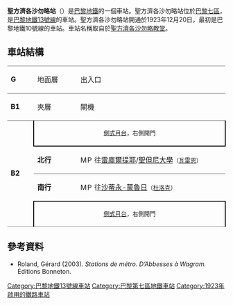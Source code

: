 {{多個問題|
{{roughtranslation|time=2016-02-26T14:37:43+00:00}}
{{expand|time=2016-02-26T14:36:42+00:00}}
{{no footnotes|time=2016-02-26T14:36:42+00:00}}
}}
{{Infobox station
| name                = 聖方濟各沙勿略站
| symbol_location     = paris
| symbol              = m
| symbol2             = 
| type                = [[巴黎地鐵|巴黎地鐵]]車站
| image               = [[File:Saint-François-Xavier_metro_quai_01.jpg|275px]]
| alt                 = 
| caption             = 
| other_name          = 
| address             = [[巴黎七區|巴黎七區]]
| borough             = [[法蘭西島|法蘭西島]]
| country             = 法國
| iso_region          = FR_scale:2000
| coordinates_display = title
| coordinates_format  = dms
| latd  = 48.851951| latm  = | lats  = | latNS  = 
| longd = 2.314475| longm = | longs = | longEW = 
| coordinates         = 
| owned               = [[RATP|RATP]]
| operator            = [[RATP|RATP]]
| line                = 
| disabled            = 
| zone                = 1
| opened              = {{Start-date|30 December 1923}}
| closed              = <!-- {{End date|YYYY|MM|DD|df=y}} -->
| services            = 
| map_type            = France Paris
}}
'''聖方濟各沙勿略站'''（{{lang-fr|Saint-François-Xavier}}）是[[巴黎地鐵|巴黎地鐵]]的一個車站。聖方濟各沙勿略站位於[[巴黎七區|巴黎七區]]，是[[巴黎地鐵13號線|巴黎地鐵13號線]]的車站。聖方濟各沙勿略站開通於1923年12月20日，最初是巴黎地鐵10號線的車站。車站名稱取自於[[聖方濟各沙勿略教堂|聖方濟各沙勿略教堂]]。
== 車站結構 ==
{| border=0 cellspacing=0 cellpadding=3
|style="border-top:solid 1px gray;" width=50 valign=top|'''G'''
|style="border-top:solid 1px gray;" width=100 valign=top|地面層
|style="border-top:solid 1px gray;" width=400 valign=top|出入口
|-
|style="border-top:solid 1px gray;" width=50 valign=top|'''B1'''
|style="border-top:solid 1px gray;" width=100 valign=top|夾層
|style="border-top:solid 1px gray;" width=400 valign=top|閘機
|-
|style="border-top:solid 1px gray;border-bottom:solid 1px gray;" width=50 rowspan=4 valign=top|'''B2'''
|style="border-top:solid 1px gray;border-right:solid 2px black;border-left:solid 2px black;border-bottom:solid 2px black;" colspan=2 align=center|<small>[[側式月台|側式月台]]，右側開門</small>
|-
|style="border-bottom:solid 1px gray;" width=100|'''北行'''
|style="border-bottom:solid 1px gray;" width=390|{{arrow|L}} [[File:Metro-M.svg|16x16px]][[File:Paris_m_13_jms.svg|16x16px]]往[[雷庫爾提耶站|雷庫爾提耶]]/[[聖但尼大學站|聖但尼大學]]<small>（[[瓦雷恩站|瓦雷恩]]）</small>
|-
|'''南行'''
|{{arrow|R}} [[File:Metro-M.svg|16x16px]][[File:Paris_m_13_jms.svg|16x16px]]往[[沙蒂永-蒙魯日站|沙蒂永-蒙魯日]]<small>（[[杜洛克站|杜洛克]]）</small>
|-
|style="border-top:solid 2px black;border-right:solid 2px black;border-left:solid 2px black;border-bottom:solid 1px gray;" colspan=2 align=center|<small>[[側式月台|側式月台]]，右側開門</small>
|}
{{commons category|Saint-François-Xavier (Paris Metro)}}

==參考資料==
*Roland, Gérard (2003). ''Stations de métro. D’Abbesses à Wagram.'' Éditions Bonneton.
{{巴黎地鐵13號線}}
{{DEFAULTSORT:Saint-François-Xavier}}
[[Category:巴黎地鐵13號線車站|Category:巴黎地鐵13號線車站]]
[[Category:巴黎第七區地鐵車站|Category:巴黎第七區地鐵車站]]
[[Category:1923年啟用的鐵路車站|Category:1923年啟用的鐵路車站]]